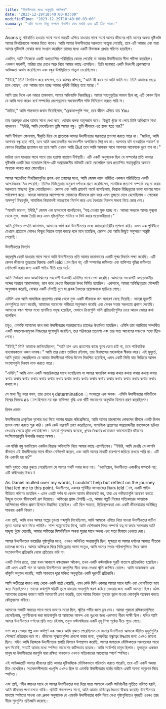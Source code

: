 ```yaml
---
title: "উদাসীনতার মধ্যে অনুভূতি আলিঙ্গন"
date: "2023-12-29T18:40:00-03:00"
modifiedTime: "2023-12-29T18:40:00-03:00"
summary: "আমি অনেক কিছু সম্পর্কে উদাসীন বোধ করছি এবং এটি ঠিক আছে।"
---
```


Asons তু পরিবর্তিত হওয়ার সাথে সাথে সময়টি এগিয়ে যাওয়ার সাথে সাথে আমার জীবনের প্রতি আমার অনন্য দৃষ্টিভঙ্গি আমার মিথস্ক্রিয়াকে আকার দিতে থাকে। আমি আমার উদাসীনতার সরলতায় সান্ত্বনা পেয়েছি, তবে এটি আমার এবং যারা আমার দৃষ্টিভঙ্গি বোঝার জন্য সংগ্রাম করেছিল তাদের মধ্যে একটি বিভাজক রেখায় পরিণত হয়েছিল।

একদিন, আমি নিজেকে একটি অপ্রত্যাশিত পরিস্থিতির কেন্দ্রে পেয়েছি যা আমার উদাসীনতার সীমা পরীক্ষা করেছিল। একজন সহকর্মী, মারিয়া তার চোখে অশ্রু নিয়ে আমার কাছে এসেছিল। তিনি সবেমাত্র একটি বিধ্বংসী ব্রেকআপের অভিজ্ঞতা অর্জন করেছিলেন এবং বন্ধুর উপস্থিতিতে সান্ত্বনা চেয়েছিলেন।

"ইউরি," তিনি ফিসফিস করে বললেন, তার কণ্ঠস্বর কাঁপছে, "আমি কী করব তা আমি জানি না। তিনি আমাকে ছেড়ে চলে গেছেন, এবং আমার মনে হচ্ছে আমার পৃথিবী বিচ্ছিন্ন হয়ে যাচ্ছে।"

আমি তার দিকে এক নজরে তাকালাম, আমার অভিব্যক্তি নিরবচ্ছিন্ন। আমার সহানুভূতির অভাব ছিল না; এটি কেবল ছিল যে আমি অন্য কারও ব্যর্থ সম্পর্কের মেলোড্রামায় সংবেদনশীল শক্তি বিনিয়োগ করতে পারি না।

"মারিয়া," আমি শান্তভাবে জবাব দিয়েছিলাম, "ব্রেকআপগুলি শক্ত, তবে জীবন এগিয়ে যায় You

তার অশ্রুযুক্ত চোখ আমার সাথে দেখা করে, বোঝার ঝলক অনুসন্ধান করে। কিছুই খুঁজে না পেয়ে তিনি অবিশ্বাসে মাথা নাড়লেন। "ইউরি, আমি ভেবেছিলাম তুমি আমার বন্ধু। তুমি কীভাবে এত ঠান্ডা হতে পার?"

আমি দীর্ঘশ্বাস ফেললাম, স্বীকৃতি দিয়ে যে প্রত্যেকে আমার উদাসীনতার সরলতার প্রশংসা করতে পারে না। "মারিয়া, আমি আপনার বন্ধু হতে পারি, তবে আমি অপ্রয়োজনীয় সংবেদনশীল অশান্তিতে লিপ্ত হব না। আপনার যদি ব্যবহারিক পরামর্শ বা কোনও বিভ্রান্তির প্রয়োজন হয় তবে আমি এখানে আছি But তবে আমি আপনার সাথে আপনার আবেগকে ডুবে যাব না।"

মারিয়া চলে যাওয়ার সাথে সাথে তার হতাশা বাতাসে দীর্ঘস্থায়ী। এটি একটি অনুস্মারক ছিল যে সম্পর্কের প্রতি আমার দৃষ্টিভঙ্গি একটি দ্বৈত তরোয়াল ছিল-এটি অপ্রয়োজনীয় নাটকটি কেটে ফেলেছিল তবে প্রত্যাশিত সহানুভূতির অভাবে অন্যকে আহত করে ফেলেছিল।

আমার অপ্রচলিত মিথস্ক্রিয়াগুলির প্রবাহ এবং প্রবাহের মধ্যে, আমি জেমস নামে পরিচিত একজন পরিচিতিতে একটি আশ্চর্যজনক মিত্র পেয়েছি। তিনিও বিচ্ছিন্নতার অনুরূপ দর্শনকে গ্রহণ করেছিলেন, সামাজিক প্রত্যাশা সম্পর্কে যত্ন না করার সরলতায় স্বাচ্ছন্দ্য খুঁজে পেয়েছিলেন।
জেমস এবং আমি প্রায়শই পার্কে বসেছিলাম, বিশ্বকে বিচ্ছিন্নতার ভাগ্য ধারণার সাথে পর্যবেক্ষণ করে। আমরা আমাদের আশেপাশের লোকদের জীবনকে গ্রাস করে এমন তুচ্ছতা দেখে হেসেছিলাম - লোকেরা অসম্পূর্ণ বিষয়গুলি, সামাজিক নিয়মাবলী আচরণকে নির্দেশ করে এবং বৈধতার নিরলস সাধনা নিয়ে জোর দেয়।

"আপনি জানেন, ইউরি," জেমস এক ছদ্মবেশে বলেছিলেন, "যত্ন নেওয়া মুক্ত হচ্ছে না। আমরা অন্যকে আবদ্ধ শৃঙ্খলা থেকে মুক্ত, সমাজ তৈরি করে এমন ছাঁচগুলিতে মানিয়ে ও ফিট করার প্রয়োজনীয়তা।"

আমি চুক্তিতে সম্মতি জানালাম, আমাদের ভাগ করা উদাসীনতার মধ্যে ক্যামেরাদারিটির প্রশংসা করি। এমন এক পৃথিবীতে যেখানে প্রত্যেকে কোনও কিছুর পিছনে তাড়া করছে বলে মনে হয়েছিল, জেমস এবং আমি কিছুই অনুসরণে সন্তুষ্টি পেয়েছি।

উদাসীনতার বিবর্তন

বছরগুলি কেটে যাওয়ার সাথে সাথে আমি উদাসীনতার প্রতি আমার মনোভাবের একটি সূক্ষ্ম বিবর্তন লক্ষ্য করেছি। এটি কেবল জীবনের তুচ্ছতার বিরুদ্ধে একটি ield াল ছিল না; এটি সম্পর্কের জটিলতা এবং ব্যক্তিগত বৃদ্ধির জটিলতা নেভিগেট করার জন্য একটি গাইড নীতি হয়ে ওঠে।

আমি নির্জনতা এবং আত্মবিশ্বাসের সহযোগী উত্সাহী এমিলির সাথে দেখা করেছি। আমাদের সংযোগটি অপ্রয়োজনীয় শব্দের অভাবে আরামদায়ক, ভাগ করে নেওয়া নীরবতার উপর নির্মিত হয়েছিল। একসাথে, আমরা অবিচ্ছিন্নতার সৌন্দর্যটি অনুসন্ধান করেছি, বোঝার একটি টেপস্ট্রি বুনে যা ধ্রুবক বৈধতার প্রয়োজনকে ছাড়িয়ে গেছে।

এমিলি এবং আমি সামাজিক প্রত্যাশার বোঝা থেকে মুক্ত একটি জীবনকে কম সাধারণ বেছে নিয়েছি। আমরা দূরবর্তী দেশগুলিতে ভ্রমণ করেছি, আমাদের আবেগের গভীরতা অনুসন্ধান করেছি এবং কেবল সত্তার সরলতায় প্রকাশ পেয়েছি। আমাদের বন্ধন শব্দের মধ্যে স্থানটিতে সমৃদ্ধ হয়েছিল, যেখানে ক্রিয়াগুলি খালি প্রতিশ্রুতিগুলির চেয়ে আরও জোরে কথা বলেছিল।

তবুও, এমনকি আমাদের ভাগ করা উদাসীনতার অভয়ারণ্যেও চ্যালেঞ্জ উত্থাপিত হয়েছিল। এমিলি তার ক্যারিয়ার সম্পর্কিত একটি সমালোচনামূলক সিদ্ধান্তের মুখোমুখি হয়েছিল, তার পরিবারের প্রত্যাশা এবং তার সত্য আবেগের সন্ধানের মধ্যে ছিঁড়ে গেছে।

"ইউরি," তিনি আমাকে জানিয়েছিলেন, "আমি চাপ এবং প্রত্যাশার কাছে ডুবে যেতে চাই না, তবে পারিবারিক বাধ্যবাধকতার ওজন দমবন্ধ।"
আমি তার চোখে তাকিয়ে রইলাম, তার দ্বিধাদ্বন্দ্বের মহাকর্ষকে স্বীকার করে। এই মুহুর্তে, আমি বুঝতে পেরেছিলাম যে আমার উদাসীনতা শক্তির উত্সে বিকশিত হয়েছিল, এমন একটি ভিত্তি যার ভিত্তিতে আসল সংযোগগুলি বিকাশ লাভ করতে পারে।

"এমিলি," আমি এমন একটি আন্তরিকতার সাথে বলেছিলাম যা আমার স্বাভাবিক কথায় কথায় কথায় কথায় কথায় কথায় কথায় কথায় কথায় কথায় কথায় কথায় কথায় কথায় কথায় কথায় কথায় কথায় কথায় কথায় কথায় কথায় কথায় কথায় কথায় ক।

সে মাথা নীচু করে বলল, তার চোখে দৃ determination ় সংকল্পের এক ঝলক। এমিলি উদাসীনতার শক্তিটিকে বিশ্বের বিরুদ্ধে as াল হিসাবে নয় বরং ব্যক্তিগত বৃদ্ধি এবং খাঁটি সংযোগের অনুঘটক হিসাবে গ্রহণ করেছিলেন।

রিপল প্রভাব

উদাসীনতার প্রাকৃতিক দৃশ্যের মধ্য দিয়ে আমার যাত্রার পরিপ্রেক্ষিতে, আমি আমার চারপাশের লোকদের জীবনে একটি রিপল প্রভাব লক্ষ্য করতে শুরু করি। কেউ কেউ ধারণাটি গ্রহণ করেছিলেন, সামাজিক প্রত্যাশার অপ্রয়োজনীয় ব্যাগেজকে ছড়িয়ে দেওয়ার ক্ষেত্রে মুক্তি পেয়েছিলেন। অন্যরা পুনরুদ্ধার করেছে, ধ্রুবক বৈধতার প্রয়োজনে ভারসাম্যহীন জীবনের সংক্ষিপ্তসারগুলি উপলব্ধি করতে অক্ষম।

এক ঘনিষ্ঠ বন্ধু ড্যানিয়েল একদিন বিভ্রান্ত অভিব্যক্তি নিয়ে আমার কাছে এসেছিলেন। "ইউরি, আমি দেখছি যে আপনি কীভাবে এই উদাসীনতার সাথে জীবন নেভিগেট করেন, এবং আমি আমার মাথাটি চারপাশে জড়িয়ে রাখতে পারি না। এটি কি একাকী হয় না?"

আমি বুঝতে পেরে বুঝতে পেরেছিলাম যে আমার পথটি সবার জন্য নয়। "ড্যানিয়েল, উদাসীনতা একাকীত্ব সম্পর্কে নয়; এটি স্বাধীনতার বিষয়ে I

As Daniel mulled over my words, I couldn't help but reflect on the journey that led me to this point. উদাসীনতা, একবার পৃথিবীর আওয়াজের বিরুদ্ধে ield াল, একটি গাইড নীতিতে পরিণত হয়েছিল - এমন একটি দর্শন যা কেবল আমার জীবনকেই নয়, যারা এর গভীরতাগুলি অন্বেষণ করতে ইচ্ছুক তাদের জীবনকেই রূপ দিয়েছে।
অস্তিত্বের গ্র্যান্ড টেপস্ট্রি -তে, আমার গল্পটি নিজের সত্যিকারের আত্মাকে আলিঙ্গনের শক্তির প্রমাণ হিসাবে উদ্ভাসিত হয়েছিল। এটি ছিল সত্যতা, স্থিতিস্থাপকতা এবং একটি জীবনযাত্রার অবিচ্ছিন্ন সাধনার একটি বিবরণ।

এবং তাই, আমি যখন আমার গল্পের চূড়ান্ত শব্দগুলি লিখেছিলাম, আমি আমাকে এগিয়ে নিয়ে যাওয়া উদাসীনতার জটিল নৃত্যে অবাক করে দিতে পারিনি। শব্দে স্যাচুরেটেড বিশ্বে, আমি বেশিরভাগ বিষয় সম্পর্কে যত্ন না করার সরলতায় আমি সাদৃশ্য খুঁজে পেয়েছি, আমার অস্তিত্বের সিম্ফনিটিকে অনন্য সুরের সাথে অনন্য এবং সত্য হিসাবে খেলতে দেয়।

আমার উদাসীনতার ডায়েরির পৃষ্ঠাগুলির মধ্যে, এখনও অলিখিত অধ্যায়গুলি ছিল, সূক্ষ্মতা যা আমার দর্শনের আপাত শীতকে চ্যালেঞ্জ জানায়। আমার অস্তিত্বকে ঘিরে বিচ্ছিন্নতার আভা সত্ত্বেও, আমি আমার সত্তার পরিখাগুলিতে ফিরে আসা সংবেদনশীল প্রতিধ্বনি থেকে প্রতিরোধ করি না।

একটি নির্মল রাতে, তারা যখন আকাশে নক্ষত্রমণ্ডল আঁকেন, তখন একটি নস্টালজিক সুরটি বাতাসে প্রতিধ্বনিত হয়েছিল। এটি এমন একটি গান যা আমার উদাসীনতার স্তরগুলির নীচে কবর দেওয়া স্মৃতি জাগিয়ে তোলে। আমি আকাঙ্ক্ষার এক ঝাঁকুনি অনুভব করেছি, আমি সাবধানে দূরে সঞ্চিত অনুভূতির একটি দূরবর্তী প্রতিধ্বনি।

আমি অতীতের কারও কাছ থেকে একটি বার্তা পেয়েছি, এমন কেউ যিনি একবার আমার সাথে হাসি এবং গোপনীয়তা ভাগ করে নিয়েছিলেন। তাদের কথাগুলি ঘড়িটি ভুলে যাওয়ার সময়গুলি স্মরণ করিয়ে দেওয়ার জন্য একটি আমন্ত্রণ ছিল। হঠাৎ আবেগের তরঙ্গের কারণে আমি আমন্ত্রণটি গ্রহণ করেছি, তবে আমার নিজের হৃদয়ের ভুলে যাওয়া কোণগুলি অন্বেষণ করতে কৌতূহলের বাইরে।

আমাদের সভাটি সময়ের সাথে সাথে ভ্রমণের মতো ছিল, স্মৃতির গভীর জলে ডুব দেয়। আমরা পুরানো রসিকতাগুলিতে হেসেছিলাম, পুনর্বিবেচনা করা জায়গাগুলি যা আমাদের আনন্দ এবং দুঃখের জন্য একসময় নীরব সাক্ষী ছিল। যদিও আমি আমার উদাসীনতার দর্শনের প্রতি সত্য রইলাম, তবুও নস্টালজিয়ার একটি মৃদু শিখা পৃষ্ঠের নীচে পুড়ে গেছে।

ভাগ করে নেওয়া গল্প এবং অর্থপূর্ণ এক নজরে আমি বুঝতে পেরেছিলাম যে আমার উদাসীনতা আমাকে জীবিত মুহুর্তগুলির সৌন্দর্যে প্রতিরোধ করে না। জীবনের সূক্ষ্মতাগুলির প্রশংসা করার জন্য, পুনরুত্থিত বন্ধুত্বের উষ্ণতার জন্য এখনও জায়গা ছিল।
যদিও আমি নিজেকে উদাসীনতার স্থপতি হিসাবে উপস্থাপন করেছি, আমার জগতকে যৌক্তিকতার সরলরেখার সাথে রূপ দিয়েছি, সত্যটি আমার মধ্যে স্পন্দিত আবেগের জটিলতায় রয়েছে। আমি সর্বোপরি মানুষ ছিলাম। হৃদয়যুক্ত একজন মানুষ যা উদাসীনতার স্তরগুলি দ্বারা রক্ষিত থাকলেও এখনও সত্যিকারের আবেগের স্পর্শে স্পন্দিত।

এই অভিজ্ঞতাটি আমার জীবনের প্রতি আমার দৃষ্টিভঙ্গিকে মৌলিকভাবে পরিবর্তন করতে পারেনি, তবে এটি একটি অদম্য চিহ্ন রেখেছিল। সংবেদনশীলতার খণ্ডগুলি এখনও ছিল যা এমনকি উদাসীনতার বর্মের অধীনে একটি অনন্য অনুরণন দিয়ে স্পন্দিত।

এবং তাই, নবীন জ্ঞানের সাথে যে আমার উদাসীনতার মধ্য দিয়ে যাত্রা আমাকে একটি অনির্বচনীয় মূর্তিতে পরিণত হয়নি, আমি জীবনের পথে চলতে থাকি। প্রতিটি পদক্ষেপের সাথে, আমি আমার অস্তিত্বের দ্বৈততা স্বীকার করেছি: উদাসীনতার মাধ্যমে স্পষ্টতার সাধনা এবং ধ্রুবক অনুস্মারক যে এমনকি উদাসীনতার কালি দিয়ে লেখা পৃষ্ঠাগুলিতেও হৃদয়টি এখনও তার নীরব সুরগুলির প্রতিধ্বনি করেছে।